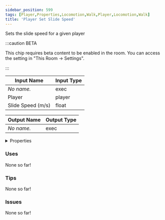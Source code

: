 ```yaml
---
sidebar_position: 599
tags: [Player,Properties,Locomotion,Walk,Player,Locomotion,Walk]
title: 'Player Set Slide Speed'
---
```


Sets the slide speed for a given player

:::caution BETA

This chip requires beta content to be enabled in the room. You can access the setting in "This Room -> Settings".

:::


<EsbSvg />

| Input Name | Input Type |
|-----------|-----------|
| *No name.* | exec |
| Player | player |
| Slide Speed (m/s) | float |

| Output Name | Output Type |
|-----------|-----------|
| *No name.* | exec |


<details>
  <summary>Properties</summary>
  <div>
    <div>
    <table>
      <thead>
        <tr>
          <th>Is beta required?</th>
          <th>✅</th>
        </tr>
        <tr>
          <th>Is this chip a trolling risk?</th>
          <th>❌</th>
        </tr>
        <tr>
          <th>Is this chip a role assignment risk?</th>
          <th>❌</th>
        </tr>
        <tr>
          <th>Chip UUID</th>
          <th>e4f3a06c-b997-4186-a4a3-f435713a910b</th>
        </tr>
      </thead>
    </table>
    </div>
  </div>
</details>

### Uses

None so far!

### Tips

None so far!

### Issues

None so far!